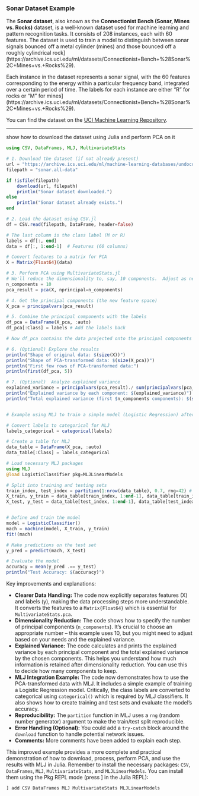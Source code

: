 
### Sonar Dataset Example

The **Sonar dataset**, also known as the **Connectionist Bench (Sonar, Mines vs. Rocks)** dataset, is a well-known dataset used for machine learning and pattern recognition tasks. It consists of 208 instances, each with 60 features. The dataset is used to train a model to distinguish between sonar signals bounced off a metal cylinder (mines) and those bounced off a roughly cylindrical rock](https://archive.ics.uci.edu/ml/datasets/Connectionist+Bench+%28Sonar%2C+Mines+vs.+Rocks%29).

Each instance in the dataset represents a sonar signal, with the 60 features corresponding to the energy within a particular frequency band, integrated over a certain period of time. The labels for each instance are either "R" for rocks or "M" for mines](https://archive.ics.uci.edu/ml/datasets/Connectionist+Bench+%28Sonar%2C+Mines+vs.+Rocks%29).

You can find the dataset on the [UCI Machine Learning Repository](https://archive.ics.uci.edu/ml/datasets/Connectionist+Bench+%28Sonar%2C+Mines+vs.+Rocks%29).

---------------------------------------------------------------------------

show how to download the dataset using Julia and perform PCA on it

```julia
using CSV, DataFrames, MLJ, MultivariateStats

# 1. Download the dataset (if not already present)
url = "https://archive.ics.uci.edu/ml/machine-learning-databases/undocumented/connectionist-bench/sonar/sonar.all-data"
filepath = "sonar.all-data"

if !isfile(filepath)
    download(url, filepath)
    println("Sonar dataset downloaded.")
else
    println("Sonar dataset already exists.")
end

# 2. Load the dataset using CSV.jl
df = CSV.read(filepath, DataFrame, header=false)

# The last column is the class label (M or R)
labels = df[:, end]
data = df[:, 1:end-1]  # Features (60 columns)

# Convert features to a matrix for PCA
X = Matrix{Float64}(data)

# 3. Perform PCA using MultivariateStats.jl
# We'll reduce the dimensionality to, say, 10 components.  Adjust as needed.
n_components = 10
pca_result = pca(X, nprincipal=n_components)

# 4. Get the principal components (the new feature space)
X_pca = principalvars(pca_result)

# 5. Combine the principal components with the labels
df_pca = DataFrame(X_pca, :auto)
df_pca[:Class] = labels # Add the labels back

# Now df_pca contains the data projected onto the principal components and the original labels.

# 6. (Optional) Explore the results
println("Shape of original data: $(size(X))")
println("Shape of PCA-transformed data: $(size(X_pca))")
println("First few rows of PCA-transformed data:")
println(first(df_pca, 5))

# 7. (Optional)  Analyze explained variance
explained_variance = principalvars(pca_result)./ sum(principalvars(pca_result))
println("Explained variance by each component: $(explained_variance)")
println("Total explained variance (first $n_components components): $(sum(explained_variance))")


# Example using MLJ to train a simple model (Logistic Regression) after PCA

# Convert labels to categorical for MLJ
labels_categorical = categorical(labels)

# Create a table for MLJ
data_table = DataFrame(X_pca, :auto)
data_table[:Class] = labels_categorical

# Load necessary MLJ packages
using MLJ
@load LogisticClassifier pkg=MLJLinearModels

# Split into training and testing sets
train_index, test_index = partition(1:nrow(data_table), 0.7, rng=42) # 70% train
X_train, y_train = data_table[train_index, 1:end-1], data_table[train_index, end]
X_test, y_test = data_table[test_index, 1:end-1], data_table[test_index, end]


# Define and train the model
model = LogisticClassifier()
mach = machine(model, X_train, y_train)
fit!(mach)

# Make predictions on the test set
y_pred = predict(mach, X_test)

# Evaluate the model
accuracy = mean(y_pred .== y_test)
println("Test Accuracy: $(accuracy)")

```

Key improvements and explanations:

* **Clearer Data Handling:**  The code now explicitly separates features (X) and labels (y), making the data processing steps more understandable.  It converts the features to a `Matrix{Float64}` which is essential for `MultivariateStats.pca`.
* **Dimensionality Reduction:** The code shows how to specify the number of principal components (`n_components`).  It's crucial to choose an appropriate number – this example uses 10, but you might need to adjust based on your needs and the explained variance.
* **Explained Variance:** The code calculates and prints the explained variance by each principal component and the total explained variance by the chosen components. This helps you understand how much information is retained after dimensionality reduction.  You can use this to decide how many components to keep.
* **MLJ Integration Example:** The code now demonstrates how to use the PCA-transformed data with MLJ.  It includes a simple example of training a Logistic Regression model.  Critically, the class labels are converted to categorical using `categorical()` which is required by MLJ classifiers.  It also shows how to create training and test sets and evaluate the model's accuracy.
* **Reproducibility:** The `partition` function in MLJ uses a `rng` (random number generator) argument to make the train/test split reproducible.
* **Error Handling (Optional):** You could add a `try-catch` block around the `download` function to handle potential network issues.
* **Comments:**  More comments have been added to explain each step.

This improved example provides a more complete and practical demonstration of how to download, process, perform PCA, and use the results with MLJ in Julia. Remember to install the necessary packages: `CSV`, `DataFrames`, `MLJ`, `MultivariateStats`, and `MLJLinearModels`.  You can install them using the Pkg REPL mode (press ] in the Julia REPL):

```julia
] add CSV DataFrames MLJ MultivariateStats MLJLinearModels
```
